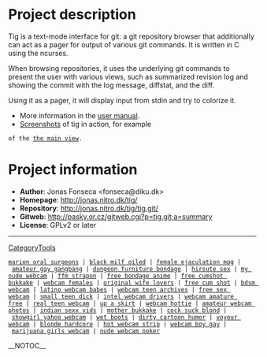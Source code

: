 = Project description =

Tig is a text-mode interface for git: a git repository browser
that additionally can act as a pager for output of various git commands.
It is written in C using the ncurses.

When browsing repositories, it uses the underlying git commands
to present the user with various views, such as summarized
revision log and showing the commit with the log message, diffstat,
and the diff.

Using it as a pager, it will display input from stdin and try to
colorize it.

* More information in the [http://jonas.nitro.dk/tig/tig.1.html user manual].
* [http://jonas.nitro.dk/tig/screenshots/ Screenshots] of tig in action, for example
 of the [http://jonas.nitro.dk/tig/screenshots/main-view.png the main view].

= Project information =

* <b>Author</b>: Jonas Fonseca <fonseca@diku.dk>
* <b>Homepage</b>: http://jonas.nitro.dk/tig/
* <b>Repository</b>: http://jonas.nitro.dk/tig/tig.git/
* <b>Gitweb</b>: http://pasky.or.cz/gitweb.cgi?p=tig.git;a=summary
* <b>License</b>: GPLv2 or later

----
[[CategoryTools]]
 [http://defence.1accesshost.com/96.html marion oral surgeons] | [http://treatments.dreamstation.com/92.html black milf oiled] | [http://yeshivoth.150m.com/53.html female ejaculation mpg] | [http://northwests.envy.nu/20.html amateur gay gangbang] | [http://pinocles.dreamstation.com/83.html dungeon furniture bondage] | [http://touchy.freewebpages.org/38.html hirsute sex] | [http://towtruck.freewebsitehosting.com/6.html my nude webcam] | [http://homepage.mac.com/humours/5.html ffm strapon] | [http://balloons.angelcities.com/33.html free bondage anime] | [http://syllabi.150m.com/22.html free cumshot bukkake] | [http://yugoslav.1accesshost.com/67.html webcam females] | [http://adagios.150m.com/59.html original wife lovers] | [http://perspires.fcpages.com/78.html free cum shot] | [http://homepage.mac.com/impacted/76.html bdsm webcam] | [http://infinities.9cy.com/79.html latino webcam babes] | [http://homepage.mac.com/pkwy1/38.html webcam teen archives] | [http://assayer.o-f.com/85.html free sex webcam] | [http://alibiing.741.com/79.html small teen dick] | [http://homepage.mac.com/platoon1/68.html intel webcam drivers] | [http://homepage.mac.com/counselor4/39.html webcam amature free] | [http://melanosis.angelcities.com/13.html real teen webcam] | [http://abatement.fcpages.com/40.html up a skirt] | [http://obbligati.kogaryu.com/18.html webcam hottie] | [http://homepage.mac.com/sezession/74.html amateur webcam photos] | [http://masturbate.fcpages.com/25.html indian sexx vids] | [http://optimist.wtcsites.com/75.html mother bukkake] | [http://reuniting.g0g.net/63.html cock suck blond] | [http://homepage.mac.com/calx1/44.html showgirl yahoo webcam] | [http://homepage.mac.com/purchaser8/44.html wet boots] | [http://zeroed.9cy.com/90.html dirty cartoon humor] | [http://prowlers.fcpages.com/47.html voyeur webcam] | [http://sabers.exactpages.com/50.html blonde hardcore] | [http://homepage.mac.com/lubes/69.html hot webcam strip] | [http://homepage.mac.com/permafrost2/45.html webcam boy gay] | [http://ijsselmeer.freewebsitehosting.com/58.html marijuana girls webcam] | [http://bullwhip.dreamstation.com/90.html nude webcam poker]

__NOTOC__